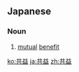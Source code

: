 ==Japanese==
{{ja-kanjitab|きょう|えき|yomi=on}}

===Noun===
{{ja-noun|きょうえき}}

# [[mutual]] [[benefit]]

[[ko:共益]]
[[ja:共益]]
[[zh:共益]]